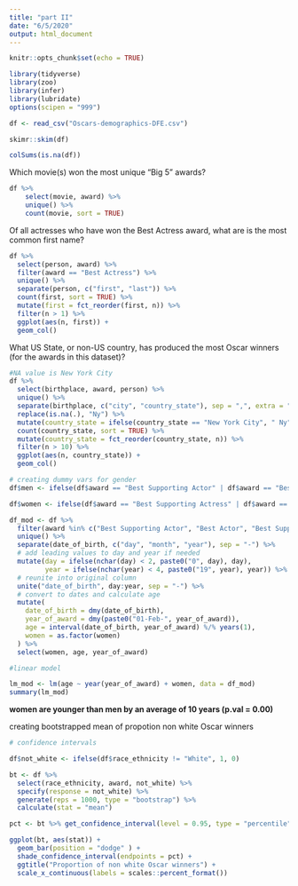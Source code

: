 ```yaml
---
title: "part II"
date: "6/5/2020"
output: html_document
---
```


```r
knitr::opts_chunk$set(echo = TRUE)
```

``` r
library(tidyverse)
library(zoo)
library(infer)
library(lubridate)
options(scipen = "999")

df <- read_csv("Oscars-demographics-DFE.csv")

skimr::skim(df)

colSums(is.na(df))

```

 Which movie(s) won the most unique "Big 5" awards?
```r
df %>%
    select(movie, award) %>%
    unique() %>%
    count(movie, sort = TRUE)
``` 


Of all actresses who have won the Best Actress award, what are is the most common first name?
```r
df %>%
  select(person, award) %>%
  filter(award == "Best Actress") %>%
  unique() %>%
  separate(person, c("first", "last")) %>%
  count(first, sort = TRUE) %>%
  mutate(first = fct_reorder(first, n)) %>%
  filter(n > 1) %>%
  ggplot(aes(n, first)) +
  geom_col()
```



What US State, or non-US country, has produced the most Oscar winners (for the awards in this dataset)?
```r
#NA value is New York City
df %>%
  select(birthplace, award, person) %>%
  unique() %>%
  separate(birthplace, c("city", "country_state"), sep = ",", extra = "drop", fill = "left") %>%
  replace(is.na(.), "Ny") %>%
  mutate(country_state = ifelse(country_state == "New York City", " Ny", country_state)) %>%
  count(country_state, sort = TRUE) %>%
  mutate(country_state = fct_reorder(country_state, n)) %>%
  filter(n > 10) %>%
  ggplot(aes(n, country_state)) +
  geom_col()
```



```r
# creating dummy vars for gender
df$men <- ifelse(df$award == "Best Supporting Actor" | df$award == "Best Actor", 1,0)

df$women <- ifelse(df$award == "Best Supporting Actress" | df$award == "Best Actress", "female", "male")

df_mod <- df %>%
  filter(award %in% c("Best Supporting Actor", "Best Actor", "Best Supporting Actress", "Best Actress")) %>%
  unique() %>%
  separate(date_of_birth, c("day", "month", "year"), sep = "-") %>%
  # add leading values to day and year if needed
  mutate(day = ifelse(nchar(day) < 2, paste0("0", day), day),
         year = ifelse(nchar(year) < 4, paste0("19", year), year)) %>% 
  # reunite into original column
  unite("date_of_birth", day:year, sep = "-") %>%
  # convert to dates and calculate age
  mutate(
    date_of_birth = dmy(date_of_birth),
    year_of_award = dmy(paste0("01-Feb-", year_of_award)),
    age = interval(date_of_birth, year_of_award) %/% years(1),
    women = as.factor(women)
  ) %>%
  select(women, age, year_of_award)

#linear model 

lm_mod <- lm(age ~ year(year_of_award) + women, data = df_mod)
summary(lm_mod)
```
**women are younger than men by an average of 10 years (p.val = 0.00)** 

creating bootstrapped mean of propotion non white Oscar winners
```r
# confidence intervals

df$not_white <- ifelse(df$race_ethnicity != "White", 1, 0)

bt <- df %>%
  select(race_ethnicity, award, not_white) %>%
  specify(response = not_white) %>%
  generate(reps = 1000, type = "bootstrap") %>%
  calculate(stat = "mean")

pct <- bt %>% get_confidence_interval(level = 0.95, type = "percentile")

ggplot(bt, aes(stat)) +
  geom_bar(position = "dodge" ) +
  shade_confidence_interval(endpoints = pct) +
  ggtitle("Proportion of non white Oscar winners") +
  scale_x_continuous(labels = scales::percent_format())
```

